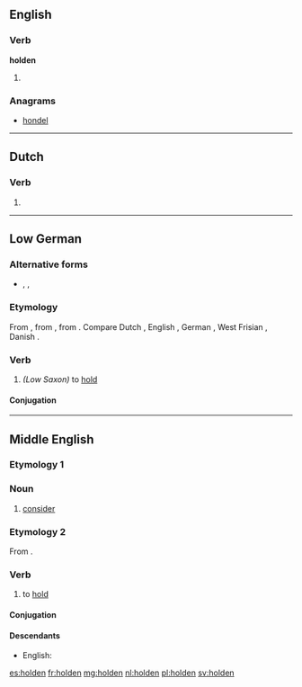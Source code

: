 ==English==

===Verb===
'''holden'''

# {{archaic}} {{past participle of|hold}}

===Anagrams===
* [[hondel#English|hondel]]

----

==Dutch==

===Verb===
{{head|nl}}

# {{nl-verb form of|n=pl|t=past|m=ind+subj|hollen}}

----

==Low German==

===Alternative forms===
* {{l|nds|hollen}}, {{l|nds|holen}}, {{l|nds|hooln}}

===Etymology===
From {{etyl|osx|nds}} {{term|haldan|lang=osx}}, from {{etyl|gem-pro|nds}} {{recons|haldaną|lang=gem-pro}}, from {{etyl|ine-pro|nds}} {{recons|kel-||to drive|lang=ine-pro}}. Compare Dutch {{term|holen|lang=nl}}, English {{term|hold|lang=en}}, German {{term|halten|lang=de}}, West Frisian {{term|hâlde|lang=fy}}, Danish {{term|holde|lang=da}}.

===Verb===
{{head|nds|verb}}

# ''(Low Saxon)'' to [[hold]]

====Conjugation====
{{nds-conj-st|class=7|hold|hold|hölt|heald|heald|hold}}

----

==Middle English==
{{attention|enm|not a noun}}

===Etymology 1===

===Noun===
{{head|enm|noun}}

# [[consider]]

===Etymology 2===
From {{etyl|ang|enm}} {{term|healdan|lang=ang}}.

===Verb===
{{head|enm|verb}}

# to [[hold]]

====Conjugation====
{{enm-conj|type=strong|holde|holdeþ, holden|holdest|holdeþ, holden|holdeþ|holdeþ, holden|holde|holden|holdende, holdinge|(y)holden|held(e)|helden|helde(st)|helden|held(e)|helden|helde|helde|hold(e)|holdeþ}}

====Descendants====
* English: {{l|en|hold}}

[[es:holden]]
[[fr:holden]]
[[mg:holden]]
[[nl:holden]]
[[pl:holden]]
[[sv:holden]]